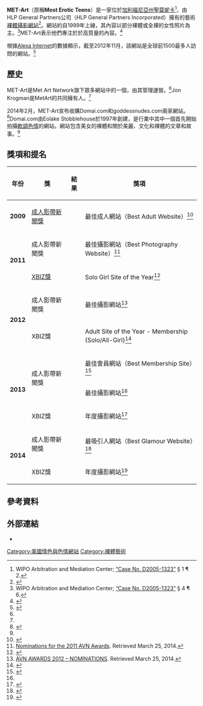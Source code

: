 {{Infobox Dotcom company
| company_name     = MET-Art
| logo             = Metart-logo-slogan.png
| logo_size        = 300px
| logo_caption     = MET ART商標
| foundation       = 約1999年
| location_city    = [[圣莫妮卡|圣莫妮卡]]
| location_country = [[加利福尼亞州|加利福尼亞州]]
| area_served      = 全球
| key_people       = Jon Krogman（共同擁有人）
| industry         = 攝影
| num_employees    = 50
| parent           = HLP General Partners, INC
| url              = {{url|met-art.com}}
| alexa            = {{IncreaseNegative}} 2,826 ({{as of|2014|4|1|alt=April 2014}})<ref name="alexa">{{cite web |url= http://www.alexa.com/siteinfo/met-art.com |title= Met-art.com Site Info |publisher= [[Alexa_Internet|Alexa Internet]] |accessdate= 2014-04-01 |archive-date= 2019-08-05 |archive-url= https://web.archive.org/web/20190805124228/https://www.alexa.com/siteinfo/met-art.com |dead-url= no }}</ref><!--Updated monthly by OKBot.-->
| website_type     = [[裸體攝影|裸體攝影]]
}}

'''MET-Art'''（原稱'''Most Erotic Teens'''）是一家位於[[加利福尼亞州|加利福尼亞州]][[聖莫妮卡|聖莫妮卡]]<ref>WIPO Arbitration and Mediation Center; [http://www.wipo.int/amc/en/domains/decisions/html/2005/d2005-1323.html “Case No. D2005-1323”] {{Wayback|url=http://www.wipo.int/amc/en/domains/decisions/html/2005/d2005-1323.html |date=20201129083355 }} § 1 ¶ 2.</ref>、由HLP General Partners公司（HLP General Partners Incorporated）擁有的藝術[[裸體攝影|裸體攝影]][[網站|網站]]<ref name=MANet>{{cite web|last=Staff|title=Met Art Network|url=http://www.metartnetwork.com/|publisher=Met Art Network|accessdate=21 March 2014|archive-date=2021-01-29|archive-url=https://web.archive.org/web/20210129192211/https://www.metartnetwork.com/|dead-url=no}}</ref>。網站約自1999年上線，其內容以部分裸體或全裸的女性照片為主。<ref>WIPO Arbitration and Mediation Center; [http://www.wipo.int/amc/en/domains/decisions/html/2005/d2005-1323.html “Case No. D2005-1323”] {{Wayback|url=http://www.wipo.int/amc/en/domains/decisions/html/2005/d2005-1323.html |date=20201129083355 }} § 4 ¶ 6.</ref>MET-Art表示他們專注於於高質量的內容。<ref name=2014AVNPhilosophy>{{cite web|last=Staff|title=MetArt Releases Official Philosophy|url=http://business.avn.com/company-news/MetArt-Releases-Official-Philosophy-479177.html|publisher=Adult Video News|accessdate=21 March 2014|archive-date=2014-03-22|archive-url=https://web.archive.org/web/20140322001339/http://business.avn.com/company-news/MetArt-Releases-Official-Philosophy-479177.html|dead-url=no}}</ref>

根據[[Alexa_Internet|Alexa Internet]]的數據顯示，截至2012年11月，該網站是全球前1500最多人訪問的網站。<ref>{{cite web | url = http://www.alexa.com/data/details/traffic_details?&compare_sites=&y=t&q=&size=medium&range=6m&url=met-art.com | publisher = Alexa | work = Ranking and related information | title = met-art.com | accessdate = 2014-08-27 | archive-date = 2007-11-07 | archive-url = https://web.archive.org/web/20071107054013/http://www.alexa.com/data/details/traffic_details?&compare_sites=&y=t&q=&size=medium&range=6m&url=met-art.com | dead-url = no }}</ref>
== 歷史 ==
MET-Art是Met Art Network旗下眾多網站中的一個，由其管理運營。<ref name=2014AVNPhilosophy/>Jon Krogman是MetArt的共同擁有人。<ref name=2014Aquire/>

2014年2月，MET-Art宣布收購Domai.com和goddessnudes.com兩家網站。<ref name=2014Aquire>{{cite web|last=Staff|title=MetArt Acquires Art-nude Sites Domai.com, GoddessNudes.com|url=http://business.avn.com/articles/technology/MetArt-Acquires-Art-nude-Sites-Domai-com-GoddessNudes-com-550397.html|publisher=Adult Video News|accessdate=28 February 2014|archive-date=2016-03-16|archive-url=https://web.archive.org/web/20160316034011/http://business.avn.com/articles/technology/MetArt-Acquires-Art-nude-Sites-Domai-com-GoddessNudes-com-550397.html|dead-url=no}}</ref>Domai.com由Eolake Stobblehouse於1997年創建，是行業中其中一個首先開始拍攝[[軟調色情|軟調色情]]的網站。網站包含美女的裸體和關於美麗、文化和裸體的文章和故事。<ref name=2014Aquire/>

== 獎項和提名 ==
{| class="wikitable"
|-
! 年份
! 獎
! 結果
! 獎項
|-
| '''2009'''
| [[成人影帶新聞獎|成人影帶新聞獎]]
| {{nom}}
| 最佳成人網站（Best Adult Website）<ref>{{cite news|title=NOMINATIONS 2009 AVN Adult Movie Awards|url=http://www.avnawards.com/pdf/2009_AVN_NOMINATIONS_11_25_08.pdf|accessdate=2014-03-25|deadurl=yes|archiveurl=https://web.archive.org/web/20090105164506/http://www.avnawards.com/pdf/2009_AVN_NOMINATIONS_11_25_08.pdf|archivedate=2009-01-05}}</ref>
|-
|rowspan="2"| '''2011'''
| 成人影帶新聞獎
| {{nom}}
| 最佳攝影網站（Best Photography Website）<ref>[https://web.archive.org/web/20130329112839/http://avnawards.avn.com/2011_nominations2.pdf Nominations for the 2011 AVN Awards]. Retrieved March 25, 2014.</ref>
|-
| [[XBIZ獎|XBIZ獎]]
| {{won}}
| Solo Girl Site of the Year<ref>{{cite web|url= http://www.xbiz.com/news/130418|title= 2011 XBIZ Award Winners Announced|accessdate= 2014-03-25|author= Dan Miller|date= 2011-02-11|publisher= ''[[AVN_(magazine)|AVN]]''|archive-date= 2016-03-03|archive-url= https://web.archive.org/web/20160303181002/http://www.xbiz.com/news/130418|dead-url= no}}</ref>
|-
|rowspan="2"| '''2012'''
| 成人影帶新聞獎
| {{nom}}
| 最佳攝影網站<ref>[https://web.archive.org/web/20130329124455/http://avnawards.avn.com/2012_AVN_Awards_nominations.pdf AVN AWARDS 2012 – NOMINATIONS]. Retrieved March 25, 2014.</ref>
|-
| XBIZ獎
| {{nom}}
| Adult Site of the Year - Membership (Solo/All-Girl)<ref>{{cite news|title=2012 Nominees|url=http://xbizawards.xbiz.com/nominees.php|archiveurl=https://web.archive.org/web/20131123141430/http://xbizawards.xbiz.com/nominees.php|archivedate=2013-11-23|accessdate=2014-03-25|deadurl=yes}}</ref>
|-
|rowspan="3"| '''2013'''
|rowspan="2"| 成人影帶新聞獎
| {{nom}}
| 最佳會員網站（Best Membership Site）<ref name=AVN13>{{cite web|title=2013 AVN Awards Nominees|url=http://avnawards.avn.com/2013_nominations.pdf|publisher=AVN Awards|accessdate=25 March 2014|format=pdf|deadurl=yes|archiveurl=https://web.archive.org/web/20130328092725/http://avnawards.avn.com/2013_nominations.pdf|archivedate=2013年3月28日}}</ref>
|-
| {{nom}}
| 最佳攝影網站<ref name=AVN13/>
|-
| XBIZ獎
| {{nom}}
| 年度攝影網站<ref>{{cite news|title=XBIZ Awards 2013 Nominees|url=http://xbizawards.xbiz.com/nominees.php|accessdate=25 March 2014|newspaper=XBIZ|date=16 November 2012|deadurl=yes|archiveurl=https://web.archive.org/web/20131123141430/http://xbizawards.xbiz.com/nominees.php|archivedate=2013年11月23日}}</ref>
|-
|rowspan="2"| '''2014'''
| 成人影帶新聞獎
| {{nom}}
| 最吸引人網站（Best Glamour Website）<ref>{{cite web|url= http://avnawards.avn.com/page/3|title= 2014 AVN Award Nominees|accessdate= 2014-03-25|publisher= AVN Awards|archive-date= 2014-01-26|archive-url= https://web.archive.org/web/20140126094717/http://avnawards.avn.com/page/3|dead-url= no}}</ref>
|-
| XBIZ獎
| {{nom}}
| 年度攝影網站<ref>{{cite web|url= http://xbizawards.xbiz.com/nominees.php|title= Nominees|accessdate= 2014-03-25|publisher= XBIZ Awards|archive-date= 2013-11-23|archive-url= https://web.archive.org/web/20131123141430/http://xbizawards.xbiz.com/nominees.php|dead-url= no}}</ref>
|}

== 參考資料 ==
{{Reflist|2}}

== 外部連結 ==
* {{official|http://www.met-art.com/}}
{{色情视频数字分发和共享平台}}
[[Category:美國情色與色情網站|Category:美國情色與色情網站]]
[[Category:裸體藝術|Category:裸體藝術]]